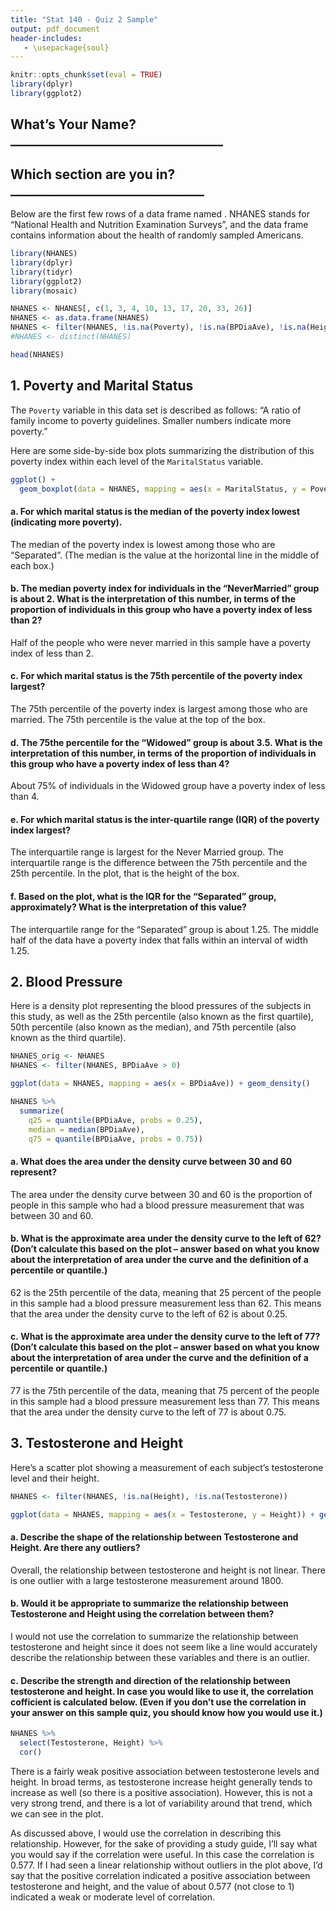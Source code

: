 ```yaml
---
title: "Stat 140 - Quiz 2 Sample"
output: pdf_document
header-includes:
   - \usepackage{soul}
---
```


```r
knitr::opts_chunk$set(eval = TRUE)
library(dplyr)
library(ggplot2)
```

## What's Your Name? __________________________________

## Which section are you in? _______________________________

\textbf{This is a sample quiz.  For the real quiz, I will use a different data set, but will pick roughly 2-3 of the questions that are below and adapt them to the new data set with minimal modification.}

Below are the first few rows of a data frame named \texttt{NHANES}.  NHANES stands for "National Health and Nutrition Examination Surveys", and the data frame contains information about the health of randomly sampled Americans.

```r
library(NHANES)
library(dplyr)
library(tidyr)
library(ggplot2)
library(mosaic)

NHANES <- NHANES[, c(1, 3, 4, 10, 13, 17, 20, 33, 26)]
NHANES <- as.data.frame(NHANES)
NHANES <- filter(NHANES, !is.na(Poverty), !is.na(BPDiaAve), !is.na(Height), !is.na(Testosterone))
#NHANES <- distinct(NHANES)
```

```r
head(NHANES)
```

## 1. Poverty and Marital Status

The `Poverty` variable in this data set is described as follows: "A ratio of family income to poverty guidelines. Smaller numbers indicate more poverty."

Here are some side-by-side box plots summarizing the distribution of this poverty index within each level of the `MaritalStatus` variable.

```r
ggplot() +
  geom_boxplot(data = NHANES, mapping = aes(x = MaritalStatus, y = Poverty))
```

#### a. For which marital status is the median of the poverty index lowest (indicating more poverty).

The median of the poverty index is lowest among those who are "Separated".  (The median is the value  at the horizontal line in the middle of each box.)

#### b. The median poverty index for individuals in the "NeverMarried" group is about 2.  What is the interpretation of this number, in terms of the proportion of individuals in this group who have a poverty index of less than 2?

Half of the people who were never married in this sample have a poverty index of less than 2.

#### c. For which marital status is the 75th percentile of the poverty index largest?

The 75th percentile of the poverty index is largest among those who are married.  The 75th percentile is the value at the top of the box.

#### d. The 75the percentile for the "Widowed" group is about 3.5.  What is the interpretation of this number, in terms of the proportion of individuals in this group who have a poverty index of less than 4?

About 75\% of individuals in the Widowed group have a poverty index of less than 4.

#### e. For which marital status is the inter-quartile range (IQR) of the poverty index largest?

The interquartile range is largest for the Never Married group.  The interquartile range is the difference between the 75th percentile and the 25th percentile.  In the plot, that is the height of the box.

#### f. Based on the plot, what is the IQR for the "Separated" group, approximately?  What is the interpretation of this value?

The interquartile range for the "Separated" group is about 1.25.  The middle half of the data have a poverty index that falls within an interval of width 1.25.

## 2. Blood Pressure

Here is a density plot representing the blood pressures of the subjects in this study, as well as the 25th percentile (also known as the first quartile), 50th percentile (also known as the median), and 75th percentile (also known as the third quartile).

```r
NHANES_orig <- NHANES
NHANES <- filter(NHANES, BPDiaAve > 0)
```

```r
ggplot(data = NHANES, mapping = aes(x = BPDiaAve)) + geom_density()

NHANES %>%
  summarize(
    q25 = quantile(BPDiaAve, probs = 0.25),
    median = median(BPDiaAve),
    q75 = quantile(BPDiaAve, probs = 0.75))
```

#### a. What does the area under the density curve between 30 and 60 represent?

The area under the density curve between 30 and 60 is the proportion of people in this sample who had a blood pressure measurement that was between 30 and 60.

#### b. What is the approximate area under the density curve to the left of 62?  (Don't calculate this based on the plot -- answer based on what you know about the interpretation of area under the curve and the definition of a percentile or quantile.)

62 is the 25th percentile of the data, meaning that 25 percent of the people in this sample had a blood pressure measurement less than 62.  This means that the area under the density curve to the left of 62 is about 0.25.

#### c. What is the approximate area under the density curve to the left of 77?  (Don't calculate this based on the plot -- answer based on what you know about the interpretation of area under the curve and the definition of a percentile or quantile.)

77 is the 75th percentile of the data, meaning that 75 percent of the people in this sample had a blood pressure measurement less than 77.  This means that the area under the density curve to the left of 77 is about 0.75.

## 3. Testosterone and Height

Here's a scatter plot showing a measurement of each subject's testosterone level and their height.

```r
NHANES <- filter(NHANES, !is.na(Height), !is.na(Testosterone))
```

```r
ggplot(data = NHANES, mapping = aes(x = Testosterone, y = Height)) + geom_point()
```

#### a. Describe the shape of the relationship between Testosterone and Height.  Are there any outliers?

Overall, the relationship between testosterone and height is not linear.  There is one outlier with a large testosterone measurement around 1800.

#### b. Would it be appropriate to summarize the relationship between Testosterone and Height using the correlation between them?

I would not use the correlation to summarize the relationship between testosterone and height since it does not seem like a line would accurately describe the relationship between these variables and there is an outlier.

#### c. Describe the strength and direction of the relationship between testosterone and height.  In case you would like to use it, the correlation cofficient is calculated below.  (Even if you don't use the correlation in your answer on this sample quiz, you should know how you would use it.)

```r
NHANES %>%
  select(Testosterone, Height) %>%
  cor()
```

There is a fairly weak positive association between testosterone levels and height.  In broad terms, as testosterone increase height generally tends to increase as well (so there is a positive association).  However, this is not a very strong trend, and there is a lot of variability around that trend, which we can see in the plot.

As discussed above, I would \textbf{not} use the correlation in describing this relationship.  However, for the sake of providing a study guide, I'll say what you would say if the correlation were useful.  In this case the correlation is 0.577.  If I had seen a linear relationship without outliers in the plot above, I'd say that the positive correlation indicated a positive association between testosterone and height, and the value of about 0.577 (not close to 1) indicated a weak or moderate level of correlation.
